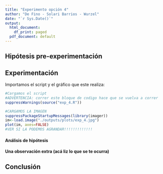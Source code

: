 ```yaml
---
title: "Experimento opción 4"
author: "De Fino - Solari Barrios - Wurzel"
date: "`r Sys.Date()`"
output:
  html_document:
    df_print: paged
  pdf_document: default
---
```


## Hipótesis pre-experimentación

## Experimentación

Importamos el script y el gráfico que este realiza:

```r
#Cargamos el script
#ADVERTENCIA: correr este bloque de codigo hace que se vuelva a correr el experimento
suppressWarnings(source("exp_4.R"))
```

```r
#CARGAMOS LA IMAGEN
suppressPackageStartupMessages(library(imager))
im<-load.image("./outputs/plots/exp_4.jpg")
plot(im, axes=FALSE)
#VER SI LA PODEMOS AGRANDAR!!!!!!!!!!!!!
```

#### Análisis de hipótesis

#### Una observación extra (acá liz lo que se te ocurra)

## Conclusión

